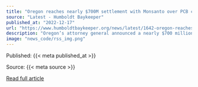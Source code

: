 ```yaml
---
title: "Oregon reaches nearly $700M settlement with Monsanto over PCB contamination"
source: "Latest - Humboldt Baykeeper"
published_at: "2022-12-17"
url: "https://www.humboldtbaykeeper.org/news/latest/1642-oregon-reaches-nearly-700m-settlement-with-monsanto-over-pcb-contamination"
description: "Oregon’s attorney general announced a nearly $700 million settlement Thursday with the biotech giant Monsanto for its alleged role in polluting the state over the course of decades with toxic compounds known as polychlorinated biphenyls, or PCBs.“Polychlorinated biphenyls have caused and continue to cause devastating impact on the natural environment,” Attorney General Ellen Rosenblum said during a news conference in Portland. “They threaten the health of the people that use and enjoy our state’s natural resources — our air, our water, our ground, our fish, practically everything in our habitat.”From the 1930s to just before they were banned in 1979, Monsanto was the sole manufacturer of PCBs in the United States. Since at least 1937, the company knew they were harmful. The chemicals were distributed throughout the U.S. in a variety of products, including paint, caulking, and electrical equipment.Read More[Humboldt Bay was designated as impaired by PCBs&nbsp;under&nbsp;Section 303(d) of the Clean Water Act&nbsp;in 2002, based on levels of PCBs found in fish tissue. PCBs have been demonstrated to cause a variety of serious health effects, including cancer and serious effects on the immune system, reproductive system, nervous system, and endocrine system.&nbsp;For more info on PCBs and their health effects, click&nbsp;HERE]."
image: "news_code/rss_img.png"
---
```



  Published: {{< meta published_at >}}
  

  Source: {{< meta source >}}
  

  [Read full article]({{< meta url >}})
  

